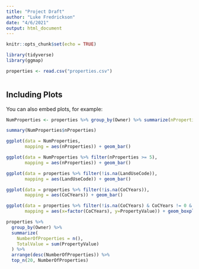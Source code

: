 ```yaml
---
title: "Project Draft"
author: "Luke Fredrickson"
date: "4/6/2021"
output: html_document
---
```


```r
knitr::opts_chunk$set(echo = TRUE)
```


```r

library(tidyverse)
library(ggmap)

properties <- read.csv("properties.csv")



```

## Including Plots

You can also embed plots, for example:

```r

NumProperties <- properties %>% group_by(Owner) %>% summarize(nProperties = n())

summary(NumProperties$nProperties)

ggplot(data = NumProperties, 
       mapping = aes(nProperties)) + geom_bar()

ggplot(data = NumProperties %>% filter(nProperties >= 5), 
       mapping = aes(nProperties)) + geom_bar()

```



```r

ggplot(data = properties %>% filter(!is.na(LandUseCode)), 
       mapping = aes(LandUseCode)) + geom_bar()

```



```r

ggplot(data = properties %>% filter(!is.na(CoCYears)), 
       mapping = aes(CoCYears)) + geom_bar()

```



```r

ggplot(data = properties %>% filter(!is.na(CoCYears) & CoCYears != 0 & !is.na(LastMhInspectionDate) & PropertyValue < 1000000), 
       mapping = aes(x=factor(CoCYears), y=PropertyValue)) + geom_boxplot()

```



```r

properties %>%
  group_by(Owner) %>%
  summarize(
    NumberOfProperties = n(),
    TotalValue = sum(PropertyValue)
  ) %>% 
  arrange(desc(NumberOfProperties)) %>% 
  top_n(20, NumberOfProperties)

```